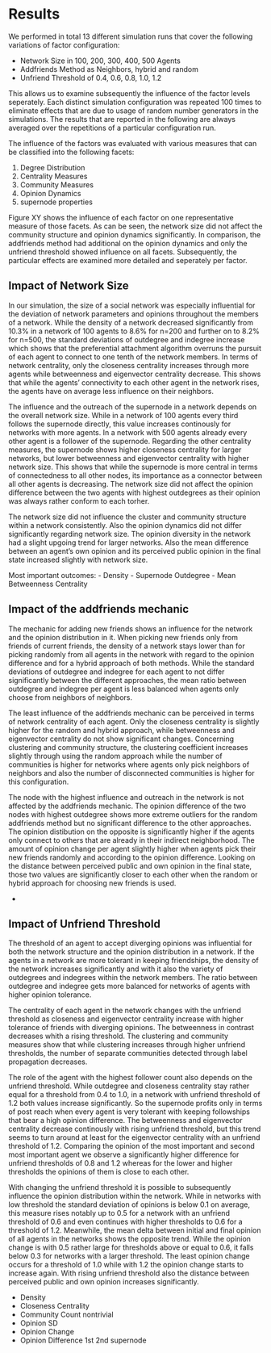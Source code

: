 # Results

We performed in total 13 different simulation runs that cover the following variations of factor configuration:

- Network Size in 100, 200, 300, 400, 500 Agents
- Addfriends Method as Neighbors, hybrid and random
- Unfriend Threshold of 0.4, 0.6, 0.8, 1.0, 1.2

This allows us to examine subsequently the influence of the factor levels seperately. 
Each distinct simulation configuration was repeated 100 times to eliminate effects that are due to usage of random number generators in the simulations. 
The results that are reported in the following are always averaged over the repetitions of a particular configuration run.

The influence of the factors was evaluated with various measures that can be classified into the following facets:

1) Degree Distribution
2) Centrality Measures
3) Community Measures
4) Opinion Dynamics
5) supernode properties

Figure XY shows the influence of each factor on one representative measure of those facets.
As can be seen, the network size did not affect the community structure and opinion dynamics significantly. 
In comparison, the addfriends method had additional on the opinion dynamics and only the unfriend threshold showed influence on all facets. Subsequently, the particular effects are examined more detailed and seperately per factor.


## Impact of Network Size

In our simulation, the size of a social network was especially influential for the deviation of network parameters and opinions throughout the members of a network. 
While the density of a network decreased significantly from 10.3% in a network of 100 agents to 8.6% for n=200 and further on to 8.2% for n=500, the standard deviations of outdegree and indegree increase which shows that the preferential attachment algorithm overruns the pursuit of each agent to connect to one tenth of the network members. 
In terms of network centrality, only the closeness centrality increases through more agents while betweenness and eigenvector centrality decrease. 
This shows that while the agents' connectivity to each other agent in the network rises, the agents have on average less influence on their neighbors.

The influence and the outreach of the supernode in a network depends on the overall network size.
While in a network of 100 agents every third follows the supernode directly, this value increases continously for networks with more agents. 
In a network with 500 agents already every other agent is a follower of the supernode. 
Regarding the other centrality measures, the supernode shows higher closeness centrality for larger networks, but lower betweenness and eigenvector centrality with higher network size. 
This shows that while the supernode is more central in terms of connectedness to all other nodes, its importance as a connector between all other agents is decreasing. 
The network size did not affect the opinion difference between the two agents with highest outdegrees as their opinion was always rather conform to each torher.

The network size did not influence the cluster and community structure within a network consistently. 
Also the opinion dynamics did not differ significantly regarding network size.
The opinion diversity in the network had a slight upgoing trend for larger networks. 
Also the mean difference between an agent's own opinion and its perceived public opinion in the final state increased slightly with network size.

Most important outcomes:
- Density
- Supernode Outdegree
- Mean Betweenness Centrality

## Impact of the addfriends mechanic

The mechanic for adding new friends shows an influence for the network and the opinion distribution in it. 
When picking new friends only from friends of current friends, the density of a network stays lower than for picking randomly from all agents in the network with regard to the opinion difference and for a hybrid approach of both methods. 
While the standard deviations of outdegree and indegree for each agent to not differ significantly between the different approaches, the mean ratio between outdegree and indegree per agent is less balanced when agents only choose from neighbors of neighbors.

The least influence of the addfriends mechanic can be perceived in terms of network centrality of each agent. 
Only the closeness centrality is slightly higher for the random and hybrid approach, while betweenness and eigenvector centrality do not show significant changes. 
Concerning clustering and community structure, the clustering coefficient increases slightly through using the random approach while the number of communities is higher for networks where agents only pick neighbors of neighbors and also the number of disconnected communities is higher for this configuration.

The node with the highest influence and outreach in the network is not affected by the addfriends mechanic. 
The opinion difference of the two nodes with highest outdegree shows more extreme outliers for the random addfriends method but no significant difference to the other approaches. 
The opinion distibution on the opposite is significantly higher if the agents only connect to others that are already in their indirect neighborhood. 
The amount of opinion change per agent slightly higher when agents pick their new friends randomly and according to the opinion difference. 
Looking on the distance between perceived public and own opinion in the final state, those two values are significantly closer to each other when the random or hybrid approach for choosing new friends is used.

- 

## Impact of Unfriend Threshold

The threshold of an agent to accept diverging opinions was influential for both the network structure and the opinion distribution in a network. 
If the agents in a network are more tolerant in keeping friendships, the density of the network increases significantly and with it also the variety of outdegrees and indegrees within the network members. 
The ratio between outdegree and indegree gets more balanced for networks of agents with higher opinion tolerance.

The centrality of each agent in the network changes with the unfriend threshold as closeness and eigenvector centrality increase with higher tolerance of friends with diverging opinions. The betweenness in contrast decreases whith a rising threshold. 
The clustering and community measures show that while clustering increases through higher unfriend thresholds, the number of separate communities detected through label propagation decreases.

The role of the agent with the highest follower count also depends on the unfriend threshold. 
While outdegree and closeness centrality stay rather equal for a threshold from 0.4 to 1.0, in a network with unfriend threshold of 1.2 both values increase significantly. 
So the supernode profits only in terms of post reach when every agent is very tolerant with keeping followships that bear a high opinion difference. 
The betweenness and eigenvector centrality decrease continously with rising unfriend threshold, but this trend seems to turn around at least for the eigenvector centrality with an unfriend threshold of 1.2. 
Comparing the opinion of the most important and second most important agent we observe a significantly higher difference for unfriend thresholds of 0.8 and 1.2 whereas for the lower and higher thresholds the opinions of them is close to each other.

With changing the unfriend threshold it is possible to subsequently influence the opinion distribution within the network.
While in networks with low threshold the standard deviation of opinions is below 0.1 on average, this measure rises notably up to 0.5 for a network with an unfriend threshold of 0.6 and even continues with higher thresholds to 0.6 for a threshold of 1.2. 
Meanwhile, the mean delta between initial and final opinion of all agents in the networks shows the opposite trend. 
While the opinion change is with 0.5 rather large for thresholds above or equal to 0.6, it falls below 0.3 for networks with a larger threshold. 
The least opinion change occurs for a threshold of 1.0 while with 1.2 the opinion change starts to increase again. 
With rising unfriend threshold also the distance between perceived public and own opinion increases significantly.

- Density
- Closeness Centrality
- Community Count nontrivial
- Opinion SD
- Opinion Change
- Opinion Difference 1st 2nd supernode